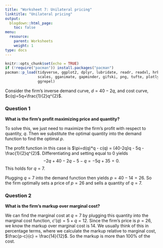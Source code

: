 ```yaml
---
title: "Worksheet 7: Unilateral pricing"
linktitle: "Unilateral pricing"
output:
  blogdown::html_page:
    toc: false
menu:
  resource:
    parent: Worksheets
    weight: 1
type: docs
---
```


```r
knitr::opts_chunk$set(echo = TRUE)
if (!require("pacman")) install.packages("pacman")
pacman::p_load(tidyverse, ggplot2, dplyr, lubridate, readr, readxl, hrbrthemes,
               scales, gganimate, gapminder, gifski, png, tufte, plotly, OECD,
               ggrepel)

```

Consider the firm's inverse demand curve, $d=40-2q$, and cost curve, $c(q)=5q+\frac{1}{2}q^{2}$. 

### Question 1
**What is the firm's profit maximizing price and quantity?**


To solve this, we just need to maximize the firm's profit with respect to quantity, $q$. Then we substitute the optimal quantity into the demand function to find the optimal $p$.

The profit function in this case is $\pi=d(q)*q - c(q) = (40-2q)q - 5q - \frac{1}{2}q^{2}$. Differentiating and setting equal to 0 yields $$-2q + 40 - 2q - 5 - q = -5q + 35 = 0.$$ This holds for $q=7$.

Plugging $q=7$ into the demand function then yields $p=40-14=26$. So the firm optimally sets a price of $p=26$ and sells a quantity of $q=7$. 



### Question 2
**What is the firm's markup over marginal cost?**


We can find the marginal cost at $q=7$ by plugging this quantity into the marginal cost function, $c'(q) = 5 + q = 12$. Since the firm's price is $p=26$, we know the markup over marginal cost is 14. We usually think of this in percentage terms, where we calculate the markup relative to marginal cost, $\frac{p-c}{c} = \frac{14}{12}$. So the markup is more than 100% of the cost.
